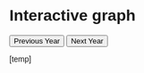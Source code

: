 # Interactive graph

<style>
  * {
    font-family: sans-serif;
  }
</style> 

<div id="plot">
</div>

<button id="previousYearButton">Previous Year</button>
<button id="nextYearButton">Next Year</button>

<script src="https://cdn.jsdelivr.net/npm/d3@7"></script>
<script src="scripts/myscript.js"></script>

[temp]